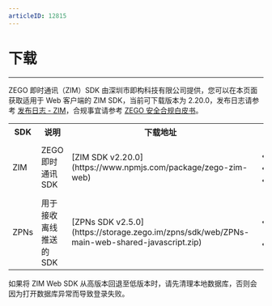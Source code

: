 ```yaml
---
articleID: 12815
---
```


# 下载

- - -

ZEGO 即时通讯（ZIM）SDK 由深圳市即构科技有限公司提供，您可以在本页面获取适用于 Web 客户端的 ZIM SDK，当前可下载版本为 2.20.0，发布日志请参考 [发布日志 - ZIM](./ZIM%20release%20notes.mdx)，合规事宜请参考 [ZEGO 安全合规白皮书](https://doc-zh.zego.im/article/16142)。

<table>
  <colgroup>
    <col width="17%" />
    <col width="35%" />
    <col width="20%" />
    <col width="28%" />
  </colgroup>
<tbody><tr>
<th>SDK</th>
<th>说明</th>
<th>下载地址</th>
<th>相关文档</th>
</tr>
<tr>
<td>ZIM</td>
<td>ZEGO 即时通讯 SDK</td>
<td>[ZIM SDK v2.20.0](https://www.npmjs.com/package/zego-zim-web)</td>
<td><ul>
<li>[快速开始](./../Send%20and%20receive%20messages.mdx)</li>
<li>[跑通示例源码](./../Sample%20code.mdx)</li>
<li>[发布日志 - ZIM](./ZIM%20release%20notes.mdx)</li>
</ul></td>
</tr>
<tr>
<td>ZPNs</td>
<td>用于接收离线推送的 SDK</td>
<td>[ZPNs SDK v2.5.0](https://storage.zego.im/zpns/sdk/web/ZPNs-main-web-shared-javascript.zip)</td>
<td><ul>
<li>[实现离线推送](./../Offline%20push%20notifications/Implement%20offline%20push%20notification.mdx)</li>
<li>[发布日志 - ZPNs](./ZPNs%20release%20notes.mdx)</li>
</ul></td>
</tr>
</tbody></table>

<Warning title="注意">

如果将 ZIM Web SDK 从高版本回退至低版本时，请先清理本地数据库，否则会因为打开数据库异常而导致登录失败。
</Warning>
